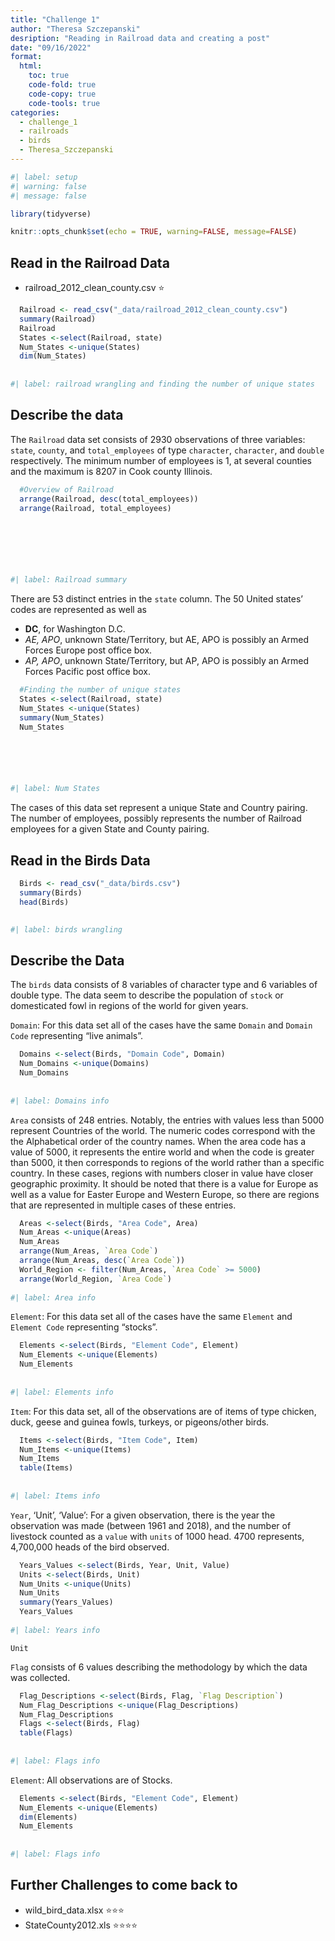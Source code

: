 ```yaml
---
title: "Challenge 1"
author: "Theresa Szczepanski"
desription: "Reading in Railroad data and creating a post"
date: "09/16/2022"
format:
  html:
    toc: true
    code-fold: true
    code-copy: true
    code-tools: true
categories:
  - challenge_1
  - railroads
  - birds
  - Theresa_Szczepanski
---
```


```r
#| label: setup
#| warning: false
#| message: false

library(tidyverse)

knitr::opts_chunk$set(echo = TRUE, warning=FALSE, message=FALSE)
```


## Read in the Railroad Data


-   railroad_2012_clean_county.csv ⭐



```r
  Railroad <- read_csv("_data/railroad_2012_clean_county.csv")
  summary(Railroad)
  Railroad
  States <-select(Railroad, state)
  Num_States <-unique(States)
  dim(Num_States)
  
  
#| label: railroad wrangling and finding the number of unique states
```

## Describe the data
The `Railroad` data set consists of 2930 observations of three variables: `state`, `county`, and `total_employees` of type
`character`, `character`, and `double` respectively. The minimum number of employees is 1, at several counties and the maximum is 8207 in Cook county Illinois.
```r
  #Overview of Railroad
  arrange(Railroad, desc(total_employees))
  arrange(Railroad, total_employees)
  
  





#| label: Railroad summary
```

There are 53 distinct entries in the `state` column. The 50 United states' codes are represented as well as

  - **DC**, for Washington D.C.
  - *AE, APO*, unknown State/Territory, but AE, APO is possibly an Armed Forces Europe post office box.
  - *AP, APO*, unknown State/Territory, but AP, APO is possibly an Armed Forces Pacific post office box.

```r
  #Finding the number of unique states
  States <-select(Railroad, state)
  Num_States <-unique(States)
  summary(Num_States)
  Num_States






#| label: Num States
```
The cases of this data set represent a unique State and Country pairing. The number of employees, possibly represents the number of Railroad employees
for a given State and County pairing.

## Read in the Birds Data


```r
  Birds <- read_csv("_data/birds.csv")
  summary(Birds)
  head(Birds)

  
#| label: birds wrangling
```
## Describe the Data

The `birds` data consists of 8 variables of character type and 6 variables of double type. The data seem to describe the population of `stock` or domesticated fowl in regions of the world for given years. 

`Domain`: For this data set all of the cases have the same `Domain` and `Domain Code` representing "live animals".
 
```r
  Domains <-select(Birds, "Domain Code", Domain)
  Num_Domains <-unique(Domains)
  Num_Domains
  
  
#| label: Domains info
``` 
`Area` consists of 248 entries. Notably, the entries with values less than 5000 represent Countries of the world. The numeric codes correspond with the the Alphabetical order of the country names. When the area code has a value of 5000, it represents the entire world and when the code is greater than 5000, it then corresponds to regions of the world rather than a specific country. In these cases, regions with numbers closer in value have closer geographic proximity. It should be noted that there is a value for Europe as well as a value for Easter Europe and Western Europe, so there are regions that are represented in multiple cases of these entries.

```r
  Areas <-select(Birds, "Area Code", Area)
  Num_Areas <-unique(Areas)
  Num_Areas
  arrange(Num_Areas, `Area Code`)
  arrange(Num_Areas, desc(`Area Code`))
  World_Region <- filter(Num_Areas, `Area Code` >= 5000)
  arrange(World_Region, `Area Code`)
  
#| label: Area info
``` 

`Element`: For this data set all of the cases have the same `Element` and `Element Code` representing "stocks".
 
```r
  Elements <-select(Birds, "Element Code", Element)
  Num_Elements <-unique(Elements)
  Num_Elements
  
  
#| label: Elements info
``` 
`Item`: For this data set, all of the observations are of items of type chicken, duck, geese and guinea fowls, turkeys, or pigeons/other birds.
 
```r
  Items <-select(Birds, "Item Code", Item)
  Num_Items <-unique(Items)
  Num_Items
  table(Items)
  
  
#| label: Items info
``` 

`Year`, 'Unit', 'Value': For a given observation, there is the year the observation was made (between 1961 and 2018), and the number of livestock counted
as a `value` with `units` of 1000 head. 4700 represents, 4,700,000 heads of the bird observed.
```r
  Years_Values <-select(Birds, Year, Unit, Value)
  Units <-select(Birds, Unit)
  Num_Units <-unique(Units)
  Num_Units
  summary(Years_Values)
  Years_Values
  
#| label: Years info
``` 

`Unit`


`Flag` consists of 6 values describing the methodology by which the data was collected.

```r
  Flag_Descriptions <-select(Birds, Flag, `Flag Description`)
  Num_Flag_Descriptions <-unique(Flag_Descriptions)
  Num_Flag_Descriptions
  Flags <-select(Birds, Flag)
  table(Flags)
  
  
#| label: Flags info
```
`Element`: All observations are of Stocks.
```r
  
 
  Elements <-select(Birds, "Element Code", Element)
  Num_Elements <-unique(Elements)
  dim(Elements)
  Num_Elements
  
  
#| label: Flags info
```
  
## Further Challenges to come back to
-   wild_bird_data.xlsx ⭐⭐⭐
-   StateCounty2012.xls ⭐⭐⭐⭐

